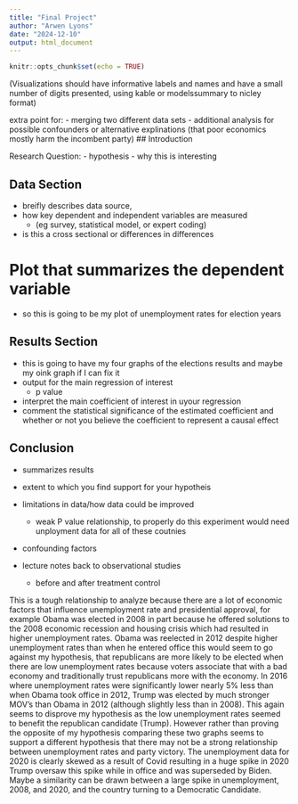 ```yaml
---
title: "Final Project"
author: "Arwen Lyons"
date: "2024-12-10"
output: html_document
---
```


```r
knitr::opts_chunk$set(echo = TRUE)
```


(Visualizations should have informative labels and names and have a small number of digits presented, using kable or modelssummary to nicley format)

extra point for:
- merging two different data sets
- additional analysis for possible confounders or alternative explinations (that poor economics mostly harm the incombent party)
## Introduction 

Research Question:
- hypothesis
- why this is interesting

## Data Section 
- breifly describes data source, 
- how key dependent and independent variables are measured
    - (eg survey, statistical model, or expert coding) 
- is this a cross sectional or differences in differences 
    
# Plot that summarizes the dependent variable 
  - so this is going to be my plot of unemployment rates for election years
  
  
## Results Section
  - this is going to have my four graphs of the elections results and maybe my oink graph if I can fix it
  - output for the main regression of interest
      - p value
  - interpret the main coefficient of interest in uyour regression 
  - comment the statistical significance of the estimated coefficient and whether or not you believe the coefficient to represent a causal effect 
      
## Conclusion 
  - summarizes results 
  - extent to which you find support for your hypotheis
  - limitations in data/how data could be improved
      - weak P value relationship, to properly do this experiment would need unployment data for all of these coutnies 
  - confounding factors
  

- lecture notes back to observational studies
  - before and after treatment control 

This is a tough relationship to analyze because there are a lot of economic factors that influence unemployment rate and presidential approval, for example Obama was elected in 2008 in part because he offered solutions to the 2008 economic recession and housing crisis which had resulted in higher unemployment rates. Obama was reelected in 2012 despite higher unemployment rates than when he entered office this would seem to go against my hypothesis, that republicans are more likely to be elected when there are low unemployment rates because voters associate that with a bad economy and traditionally trust republicans more with the economy. In 2016 where unemployment rates were significantly lower nearly 5% less than when Obama took office in 2012, Trump was elected by much stronger MOV's than Obama in 2012 (although slightly less than in 2008). This again seems to disprove my hypothesis as the low unemployment rates seemed to benefit the republican candidate (Trump). However rather than proving the opposite of my hypothesis comparing these two graphs seems to support a different hypothesis that there may not be a strong relationship between unemployment rates and party victory. The unemployment data for 2020 is clearly skewed as a result of Covid resulting in a huge spike in 2020 Trump oversaw this spike while in office and was superseded by Biden. Maybe a similarity can be drawn between a large spike in unemployment, 2008, and 2020, and the country turning to a Democratic Candidate. 





















































